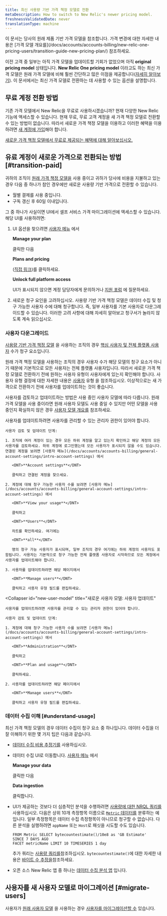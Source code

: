 ```yaml
---
title: 최신 사용량 기반 가격 책정 모델로 전환
metaDescription: How to switch to New Relic's newer pricing model.
freshnessValidatedDate: never
translationType: machine
---
```


<Callout variant="important">
  이 문서는 당사의 원래 제품 기반 가격 모델을 참조합니다. 가격 변경에 대한 자세한 내용은 [가격 모델 개요를](/docs/accounts/accounts-billing/new-relic-one-pricing-users/transition-guide-new-pricing-plan/) 참조하세요.
</Callout>

이전 고객 중 일부는 아직 가격 모델을 업데이트할 기회가 없었으며 아직 <DNT>**original pricing model**</DNT> 상태입니다. <DNT>**New Relic One pricing model**</DNT> 이라고도 하는 최신 가격 모델은 원래 가격 모델에 비해 훨씬 간단하고 많은 이점을 제공합니다([자세히 알아보기](/docs/accounts/accounts-billing/new-relic-one-pricing-billing/new-relic-one-pricing-billing)). 이 문서에서는 최신 가격 모델로 전환하는 데 사용할 수 있는 옵션을 설명합니다.

## 무료 계정 전환 방법

기존 가격 모델에서 New Relic을 무료로 사용하시겠습니까? 현재 다양한 New Relic 기능에 액세스할 수 있습니다. 현재 무료, 무료 고객 계정을 새 가격 책정 모델로 전환할 수 있는 방법이 없습니다. 따라서 새로운 가격 책정 모델을 이용하고 이러한 혜택을 이용하려면 [새 계정에 가입](https://newrelic.com/signup)해야 합니다.

[새로운 가격 책정 모델에서 무료로 제공되는 혜택에 대해 알아보십시오.](/docs/accounts/accounts-billing/new-relic-one-pricing-billing/new-relic-one-pricing-billing/#free)

## 유료 계정이 새로운 가격으로 전환되는 방법 [#transition-paid]

귀하의 조직이 [원래 가격 책정 모델을](/docs/accounts/original-accounts-billing/original-product-based-pricing/overview-user-models) 사용 중이고 귀하가 당사에 비용을 지불하고 있는 경우 다음 중 하나가 참인 경우에만 새로운 사용량 기반 가격으로 전환할 수 있습니다.

* 월별 결제를 사용 중입니다.
* 구독 갱신 후 60일 이내입니다.

그 중 하나가 사실이면 UI에서 셀프 서비스 가격 마이그레이션에 액세스할 수 있습니다. 해당 UI를 사용하려면:

1. UI 옵션을 찾으려면 [사용자 메뉴](/docs/accounts/accounts-billing/general-account-settings/intro-account-settings) 에서

   <DNT>**Manage your plan**</DNT>

   클릭한 다음

   <DNT>**Plans and pricing**</DNT>

   ([직접 링크](https://one.newrelic.com/launcher/nr1-core.settings?pane=eyJhY2NvdW50SWQiOjI0NDEyODYsIm5lcmRsZXRJZCI6ImNvbW1lcmNlLW5lcmRsZXRzLm5yLXNob3AtZW50cnkiLCJwYXRoIjoiL3BsYW5zLWFuZC1wcmljaW5nIiwibWlncmF0aW9uRWxpZ2libGUiOnRydWUsImFjY291bnROYW1lIjoiU3RyYWRvcyBMYWJzIn0=&platform%5BaccountId%5D=))를 클릭하세요.

   <DNT>**Unlock full platform access**</DNT>

   UI가 표시되지 않으면 계정 담당자에게 문의하거나 [지원 포럼](https://discuss.newrelic.com/) 에 질문하세요.

2. 새로운 청구 요인을 고려하십시오. 사용량 기반 가격 책정 모델은 데이터 수집 및 청구 가능한 사용자 수에 대해 청구합니다. 즉, 일부 사용자를 기본 사용자로 다운그레이드할 수 있습니다. 이러한 고려 사항에 대해 자세히 알아보고 청구서가 놀라지 않도록 계속 읽으십시오.

### 사용자 다운그레이드

[사용량 기반 가격 책정 모델](/docs/accounts/accounts-billing/new-relic-one-pricing-billing/new-relic-one-pricing-billing/) 을 사용하는 조직의 경우 [핵심 사용자 및 전체 플랫폼 사용자](/docs/accounts/accounts-billing/new-relic-one-user-management/user-type) 수가 청구 요소입니다.

원래 가격 책정 모델을 사용하는 조직의 경우 사용자 수가 해당 모델의 청구 요소가 아니기 때문에 기본적으로 모든 사용자는 전체 플랫폼 사용자입니다. 따라서 새로운 가격 책정 모델로 전환하기 전에 원하는 사용자 유형이 사용자에게 있는지 확인해야 합니다. 사용자 유형 결정에 대한 자세한 내용은 [사용자](/docs/accounts/accounts-billing/new-relic-one-user-management/user-type) 유형 을 참조하십시오. 이상적으로는 새 가격으로 전환하기 전에 사용자를 업데이트하는 것이 좋습니다.

사용자를 검토하고 업데이트하는 방법은 사용 중인 사용자 모델에 따라 다릅니다. 원래 가격 모델을 사용 중이라면 원래 사용자 모델도 사용 중일 수 있지만 어떤 모델을 사용 중인지 확실하지 않은 경우 [사용자 모델 개요를](/docs/accounts/original-accounts-billing/original-product-based-pricing/overview-user-models) 참조하세요.

<CollapserGroup>
  <Collapser
    id="original-model"
    title="우리의 원래 사용자 모델: 사용자 업데이트"
  >
    사용자를 업데이트하려면 사용자를 관리할 수 있는 관리자 권한이 있어야 합니다.

    사용자 검토 및 업데이트 단계:

    1. 조직에 여러 계정이 있는 경우 모든 하위 계정을 알고 있는지 확인하고 해당 계정의 모든 사용자를 검토하세요. 하위 계정에 로그인했는데 모든 사용자가 표시되지 않을 수도 있습니다. 연결된 계정을 보려면 [사용자 메뉴](/docs/accounts/accounts-billing/general-account-settings/intro-account-settings) 에서

       <DNT>**Account settings**</DNT>

       클릭하고 연결된 계정을 찾으세요.

    2. 계정에 대해 청구 가능한 사용자 수를 보려면 [사용자 메뉴](/docs/accounts/accounts-billing/general-account-settings/intro-account-settings) 에서

       <DNT>**View your usage**</DNT>

       클릭하고

       <DNT>**Users**</DNT>

       차트를 확인하세요. 여기에는

       <DNT>**all**</DNT>

       명의 청구 가능 사용자가 표시되며, 일부 조직의 경우 여기에는 하위 계정의 사용자도 포함됩니다. 사용자는 기본적으로 청구 가능한 전체 플랫폼 사용자로 시작하므로 모든 계정에서 사용자를 업데이트해야 합니다.

    3. 사용자를 업데이트하려면 해당 페이지에서

       <DNT>**Manage users**</DNT>

       클릭하고 사용자 유형 필드를 편집하세요.
  </Collapser>

  <Collapser
    id="new-user-model"
    title="새로운 사용자 모델: 사용자 업데이트"
  >
    사용자를 업데이트하려면 사용자를 관리할 수 있는 관리자 권한이 있어야 합니다.

    사용자 검토 및 업데이트 단계:

    1. 계정에 대해 청구 가능한 사용자 수를 보려면 [사용자 메뉴](/docs/accounts/accounts-billing/general-account-settings/intro-account-settings) 에서

       <DNT>**Administration**</DNT>

       클릭하고

       <DNT>**Plan and usage**</DNT>

       클릭하세요.

    2. 사용자를 업데이트하려면 해당 페이지에서

       <DNT>**Manage users**</DNT>

       클릭하고 사용자 유형 필드를 편집하세요.
  </Collapser>
</CollapserGroup>

### 데이터 수집 이해 [#understand-usage]

최신 가격 책정 모델의 경우 데이터 수집이 청구 요소 중 하나입니다. 데이터 수집을 더 잘 이해하기 위한 몇 가지 팁은 다음과 같습니다.

* [데이터 수집 비용 추정기를](https://newrelic.com/blog/nerdlog/estimate-data-cost) 사용하십시오.

* 데이터 수집 UI로 이동합니다. [사용자 메뉴](/docs/accounts/accounts-billing/general-account-settings/intro-account-settings) 에서

  <DNT>**Manage your data**</DNT>

  클릭한 다음

  <DNT>**Data ingestion**</DNT>

  클릭합니다.

* UI가 제공하는 것보다 더 심층적인 분석을 수행하려면 [사용량에 대한 NRQL 쿼리를](/docs/accounts/accounts-billing/new-relic-one-pricing-billing/usage-queries-alerts)사용하십시오. 다음은 상위 10개 측정항목 이름으로 [`Metric` 데이터를](/docs/telemetry-data-platform/understand-data/new-relic-data-types/#dimensional-metrics) 분류하는 예입니다. 일부 측정항목은 데이터 수집 측정항목이 아니므로 청구할 수 없습니다. 다른 분석을 실행하려면 `appName` 또는 `Host`로 패싯을 시도할 수도 있습니다.

  ```
  FROM Metric SELECT bytecountestimate()/10e8 as 'GB Estimate' 
  SINCE 7 DAYS AGO 
  FACET metricName LIMIT 10 TIMESERIES 1 day
  ```

  추가 쿼리는 [사용량 쿼리를](/docs/accounts/accounts-billing/new-relic-one-pricing-users/usage-queries-alerts)참조하십시오. `bytecountestimate()`에 대한 자세한 내용은 [바이트 수 추정을](/docs/accounts/accounts-billing/new-relic-one-pricing-billing/usage-queries-alerts/#byte-count-estimate)참조하세요.

* 오픈 소스 New Relic 앱 중 하나는 [데이터 수집 분석 앱](https://newrelic.com/instant-observability/account-data-ingestion/51e66f0d-153c-493c-a75c-a386c3f170ce) 입니다.

## 사용자를 새 사용자 모델로 마이그레이션 [#migrate-users]

사용자가 [원래 사용자 모델](/docs/accounts/original-accounts-billing/original-users-roles/overview-user-models) 을 사용하는 경우 [사용자를 마이그레이션할 수](/docs/accounts/original-accounts-billing/original-users-roles/user-migration/) 있습니다.